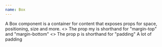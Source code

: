```yaml
---
name: Box
---
```


<Playground>
  <Box>
    A Box component is a container for content that exposes props for space,
    positioning, size and more.
  </Box>
</Playground>

<Playground title="Margins">
  <>
    <Box my={2}>
      The prop my is shorthand for "margin-top" and "margin-bottom"
    </Box>
  </>
</Playground>

<Playground title="Padding">
  <>
    <Box p={2}>The prop p is shorthand for "padding"</Box>
    <Box p={6}>A lot of padding</Box>
  </>
</Playground>
